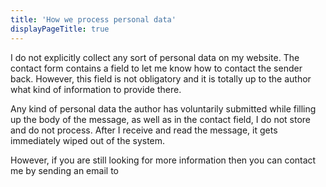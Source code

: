 ```yaml
---
title: 'How we process personal data'
displayPageTitle: true
---
```



<Container>

I do not explicitly collect any sort of personal data on my website. The contact form contains a field to let me know how to contact the sender back. However, this field is not obligatory and it is totally up to the author what kind of information to provide there.

Any kind of personal data the author has voluntarily submitted while filling up the body of the message, as well as in the contact field, I do not store and do not process. After I receive and read the message, it gets immediately wiped out of the system.

However, if you are still looking for more information then you can contact me by sending an email to <Email />

</Container>

<PageOffset />
